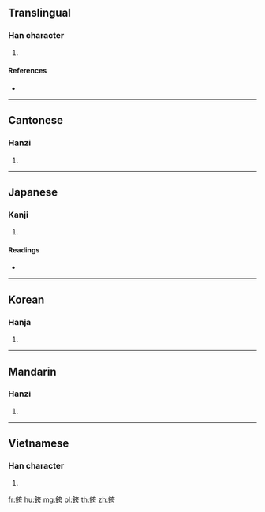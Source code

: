 {{character info/new}}
==Translingual==

===Han character===
{{Han char|rn=167|rad=金|as=06|sn=14|four=84127|canj=CKMS}}

# {{defn|Han|sort=金06}}

====References====
* {{Han ref|kx=1305.080|dkj=40386|dj=1807.180|hdz=64195.010|uh=9299|ud=37529|bh=E4B3|bd=58547}}

----

==Cantonese==

===Hanzi===
{{yue-hanzi|jyut=|y=kwa3}}

# {{defn|lang=yue|sort=金06}}

----

==Japanese==

===Kanji===
{{ja-kanji|grade=|rs=金06}}

# {{defn|lang=ja|sort=金06}}

====Readings====
* {{ja-readings|on=[[かい]] (kai), [[け]] (ke)|kun=}}

----

==Korean==

===Hanja===
{{ko-hanja|hangeul=과|eumhun=|rv=gwa|mr=kwa|y=kwa}}

# {{defn|lang=ko|sort=金06}}

----

==Mandarin==

===Hanzi===
{{cmn-hanzi|pin=[[kuǎ]] ([[kua3]])|wg=k'ua<sup>3</sup>}}

# {{defn|lang=cmn|sort=金06}}

----

==Vietnamese==

===Han character===
{{vi-hantu|[[khoá]]|rs=金06}}

# {{defn|lang=vi|sort=金06}}

[[fr:銙]]
[[hu:銙]]
[[mg:銙]]
[[pl:銙]]
[[th:銙]]
[[zh:銙]]